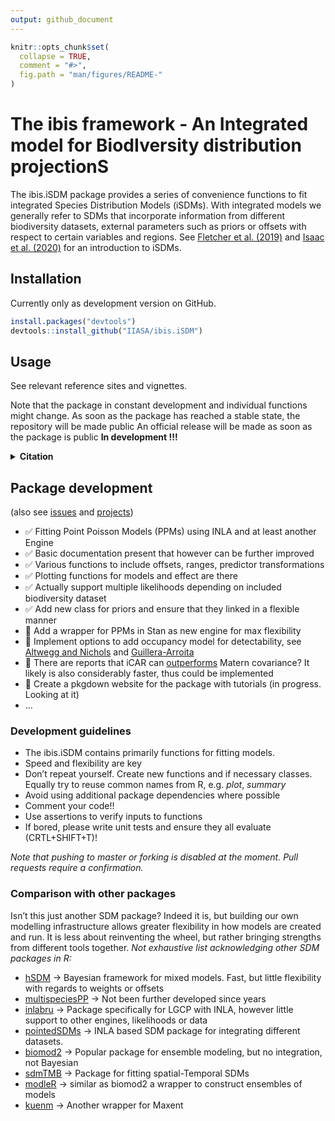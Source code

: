 ```yaml
---
output: github_document
---
```


<!-- README.md is generated from README.Rmd. Please use this file for any edits-->

```r
knitr::opts_chunk$set(
  collapse = TRUE,
  comment = "#>",
  fig.path = "man/figures/README-"
)
```

# The ibis framework - An **I**ntegrated model for **B**iod**I**versity distribution projection**S**
<!-- <a href='https://github.com/iiasa/rN2000'><img src="man/figures/logo.png" align="right"height=140/></a> --->  
<!-- https://shields.io/  For Badges later -->

The ibis.iSDM package provides a series of convenience functions to fit integrated Species Distribution Models (iSDMs). With integrated models we generally refer to SDMs that incorporate information from different biodiversity datasets, external parameters such as priors or offsets with respect to certain variables and regions. See [Fletcher et al. (2019)](https://onlinelibrary.wiley.com/doi/abs/10.1002/ecy.2710) and [Isaac et al. (2020)](https://linkinghub.elsevier.com/retrieve/pii/S0169534719302551) for an introduction to iSDMs.

## Installation

Currently only as development version on GitHub. 

```r
install.packages("devtools")
devtools::install_github("IIASA/ibis.iSDM")
```

## Usage

See relevant reference sites and vignettes.

Note that the package in constant development and individual functions might change. As soon as the package has reached a stable state, the repository will be made public An official release will be made as soon as the package is public
**In development !!!**

<details>
  <summary><b>Citation</b></summary>

<TODO>

</details>


## Package development

(also see [issues](https://github.com/iiasa/ibis.iSDM/issues) and [projects](https://github.com/iiasa/ibis.iSDM/projects))

* ✅ Fitting Point Poisson Models (PPMs) using INLA and at least another Engine
* ✅ Basic documentation present that however can be further improved
* ✅ Various functions to include offsets, ranges, predictor transformations
* ✅ Plotting functions for models and effect are there
* ✅ Actually support multiple likelihoods depending on included biodiversity dataset
* ✅ Add new class for priors and ensure that they linked in a flexible manner
* 🚧 Add a wrapper for PPMs in Stan as new engine for max flexibility
* 🚧 Implement options to add occupancy model for detectability, see [Altwegg and Nichols](https://onlinelibrary.wiley.com/doi/abs/10.1111/2041-210X.13090) and [Guillera-Arroita](http://doi.wiley.com/10.1111/ecog.02445)
* 🚧 There are reports that iCAR can [outperforms](https://arxiv.org/pdf/1204.6087v1.pdf) Matern covariance? It likely is also considerably faster, thus could be implemented
* 🚧 Create a pkgdown website for the package with tutorials (in progress. Looking at it)
* ...

### Development guidelines

- The ibis.iSDM contains primarily functions for fitting models.
- Speed and flexibility are key
- Don't repeat yourself. Create new functions and if necessary classes. Equally try to reuse common names from R, e.g. *plot*, *summary*
- Avoid using additional package dependencies where possible
- Comment your code!! 
- Use assertions to verify inputs to functions
- If bored, please write unit tests and ensure they all evaluate (CRTL+SHIFT+T)!

*Note that pushing to master or forking is disabled at the moment. Pull requests require a confirmation.*

### Comparison with other packages

Isn't this just another SDM package? Indeed it is, but building our own modelling infrastructure allows greater flexibility in how models are created and run. It is less about reinventing the wheel, but rather bringing strengths from different tools together. 
*Not exhaustive list acknowledging other SDM packages in R:*

* [hSDM](https://github.com/ghislainv/hSDM) -> Bayesian framework for mixed models. Fast, but little flexibility with regards to weights or offsets
* [multispeciesPP](https://github.com/wfithian/multispeciesPP) -> Not been further developed since years
* [inlabru](https://github.com/inlabru-org/inlabru) -> Package specifically for LGCP with INLA, however little support to other engines, likelihoods or data
* [pointedSDMs](https://github.com/oharar/PointedSDMs) -> INLA based SDM package for integrating different datasets. 
* [biomod2](https://github.com/biomodhub/biomod2) -> Popular package for ensemble modeling, but no integration, not Bayesian
* [sdmTMB](https://github.com/pbs-assess/sdmTMB) -> Package for fitting spatial-Temporal SDMs
* [modleR](https://github.com/Model-R/modleR) -> similar as biomod2 a wrapper to construct ensembles of models
* [kuenm](https://peerj.com/articles/6281/) -> Another wrapper for Maxent

<!-- get_contributors(org = "IIASA", repo = "ibis.iSDM") -->
